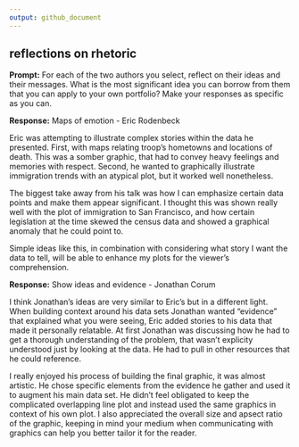 ```yaml
---
output: github_document
---
```


## reflections on rhetoric 

**Prompt:** For each of the two authors you select, reflect on their ideas and 
their messages. What is the most significant idea you can borrow from them that 
you can apply to your own portfolio?  Make your responses as specific as you can. 

**Response:**  Maps of emotion - Eric Rodenbeck

Eric was attempting to illustrate complex stories within the data he presented. First, with maps relating troop's hometowns and locations of death. This was a somber graphic, that had to convey heavy feelings and memories with respect. Second, he wanted to graphically illustrate immigration trends with an atypical plot, but it worked well nonetheless. 

The biggest take away from his talk was how I can emphasize certain data points and make them appear significant. I thought this was shown really well with the plot of immigration to San Francisco, and how certain legislation at the time skewed the census data and showed a graphical anomaly that he could point to. 

Simple ideas like this, in combination with considering what story I want the data to tell, will be able to enhance my plots for the viewer's comprehension. 

**Response:**  Show ideas and evidence - Jonathan Corum

I think Jonathan's ideas are very similar to Eric's but in a different light. When building context around his data sets Jonathan wanted "evidence" that explained what you were seeing, Eric added stories to his data that made it personally relatable. At first Jonathan was discussing how he had to get a thorough understanding of the problem, that wasn't explicity understood just by looking at the data. He had to pull in other resources that he could reference. 

I really enjoyed his process of building the final graphic, it was almost artistic. He chose specific elements from the evidence he gather and used it to augment his main data set. He didn't feel obligated to keep the complicated overlapping line plot and instead used the same graphics in context of his own plot. I also appreciated the overall size and apsect ratio of the graphic, keeping in mind your medium when communicating with graphics can help you better tailor it for the reader. 